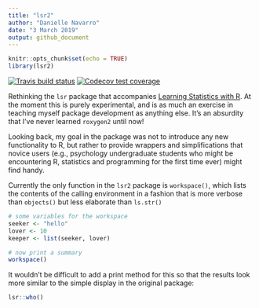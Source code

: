 ```yaml
---
title: "lsr2"
author: "Danielle Navarro"
date: "3 March 2019"
output: github_document
---
```


```r
knitr::opts_chunk$set(echo = TRUE)
library(lsr2)
```

[![Travis build status](https://travis-ci.org/djnavarro/lsr2.svg?branch=master)](https://travis-ci.org/djnavarro/lsr2)  [![Codecov test coverage](https://codecov.io/gh/djnavarro/lsr2/branch/master/graph/badge.svg)](https://codecov.io/gh/djnavarro/lsr2?branch=master)

Rethinking the `lsr` package that accompanies [Learning Statistics with R](https://learningstatisticswithr.com). At the moment this is purely experimental, and is as much an exercise in teaching myself package development as anything else. It's an absurdity that I've never learned `roxygen2` until now!

Looking back, my goal in the package was not to introduce any new functionality to R, but rather to provide wrappers and simplifications that novice users (e.g., psychology undergraduate students who might be encountering R, statistics and programming for the first time ever) might find handy.

Currently the only function in the `lsr2` package is `workspace()`, which lists the contents of the calling environment in a fashion that is more verbose than `objects()` but less elaborate than `ls.str()`

```r
# some variables for the workspace
seeker <- "hello"
lover <- 10
keeper <- list(seeker, lover)

# now print a summary
workspace()
```

It wouldn't be difficult to add a print method for this so that the results look more similar to the simple display in the original package:

```r
lsr::who()
```

